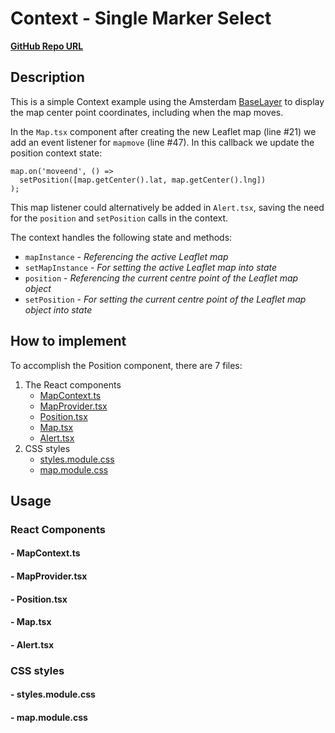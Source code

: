 
<Meta of={SingleMarkerSelectStories} />

# Context - Single Marker Select

**[GitHub Repo URL](https://github.com/Amsterdam/ee-react-map-demos/tree/main/src/pages/MapContextExample/Position)**

## Description

This is a simple Context example using the Amsterdam [BaseLayer](../?path=/docs/react-baselayer--docs) to display the map center point coordinates, including when the map moves.

In the `Map.tsx` component after creating the new Leaflet map (line #21) we add an event listener for `mapmove` (line #47). In this callback we update the position context state:

```tsx
map.on('moveend', () =>
  setPosition([map.getCenter().lat, map.getCenter().lng])
);
```

This map listener could alternatively be added in `Alert.tsx`, saving the need for the `position` and `setPosition` calls in the context.

The context handles the following state and methods:

- `mapInstance` - *Referencing the active Leaflet map*
- `setMapInstance` - *For setting the active Leaflet map into state*
- `position` - *Referencing the current centre point of the Leaflet map object*
- `setPosition` - *For setting the current centre point of the Leaflet map object into state*

## How to implement

To accomplish the Position component, there are 7 files:

1. The React components
    * [MapContext.ts](#--mapcontextts)
    * [MapProvider.tsx](#--mapprovidertsx)
    * [Position.tsx](#--positiontsx)
    * [Map.tsx](#--maptsx)
    * [Alert.tsx](#--alerttsx)
2. CSS styles
    * [styles.module.css](#--stylesmodulecss)
    * [map.module.css](#--mapmodulecss)

## Usage

### React Components

#### - MapContext.ts

<Source code={MapContext} />

#### - MapProvider.tsx

<Source code={MapProvider} />

#### - Position.tsx

<Source code={Position} />

#### - Map.tsx

<Source code={Map} />

#### - Alert.tsx

<Source code={Alert} />

### CSS styles

#### - styles.module.css

<Source code={styles} />

#### - map.module.css

<Source code={mapStyles} />
